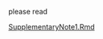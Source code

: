 please read

[SupplementaryNote1.Rmd](https://github.com/cpanse/NestLink/blob/master/vignettes/SupplementaryNote1.Rmd)
